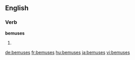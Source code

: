 ==English==

===Verb===
'''bemuses'''

# {{third-person singular of|bemuse}}

[[de:bemuses]]
[[fr:bemuses]]
[[hu:bemuses]]
[[ja:bemuses]]
[[vi:bemuses]]